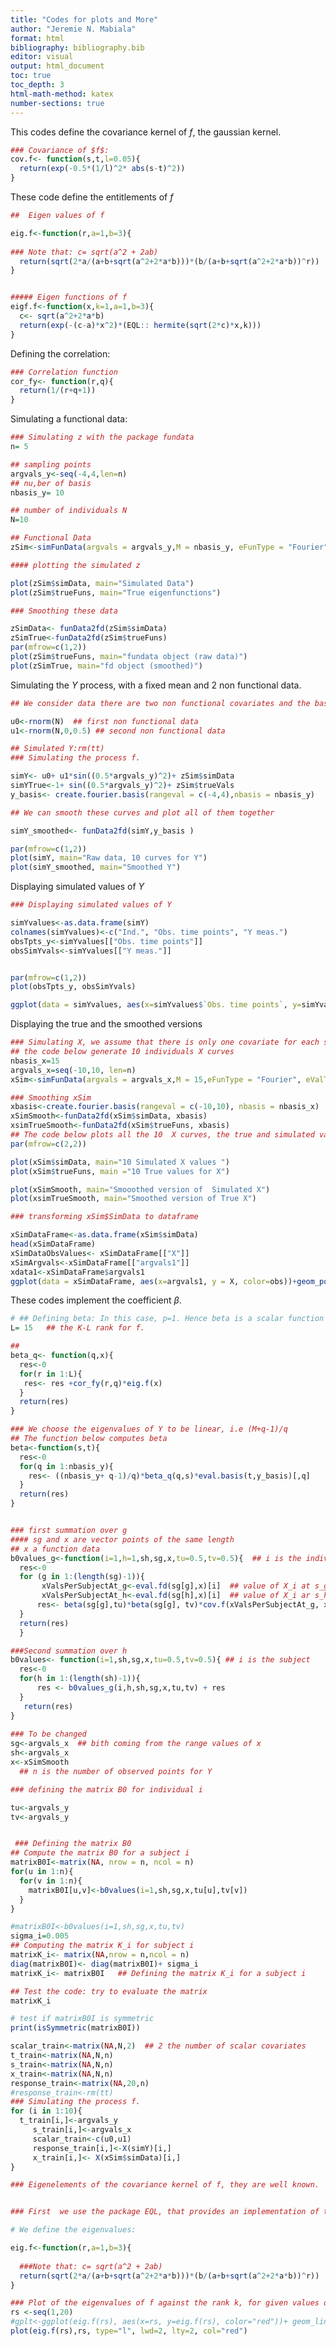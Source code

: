 ```yaml
---
title: "Codes for plots and More"
author: "Jeremie N. Mabiala"
format: html
bibliography: bibliography.bib 
editor: visual
output: html_document
toc: true
toc_depth: 3
html-math-method: katex
number-sections: true
---
```


This codes define the covariance kernel of $f$, the gaussian kernel.

```r
### Covariance of $f$:
cov.f<- function(s,t,l=0.05){
  return(exp(-0.5*(1/l)^2* abs(s-t)^2))
}
```

These code define the entitlements of $f$

```r
##  Eigen values of f

eig.f<-function(r,a=1,b=3){
  
### Note that: c= sqrt(a^2 + 2ab)
  return(sqrt(2*a/(a+b+sqrt(a^2+2*a*b)))*(b/(a+b+sqrt(a^2+2*a*b))^r))
}


##### Eigen functions of f
eigf.f<-function(x,k=1,a=1,b=3){
  c<- sqrt(a^2+2*a*b)
  return(exp(-(c-a)*x^2)*(EQL:: hermite(sqrt(2*c)*x,k)))
}
```

Defining the correlation:

```r
### Correlation function
cor_fy<- function(r,q){
  return(1/(r+q+1))
}
```

Simulating a functional data:

```r
### Simulating z with the package fundata
n= 5  

## sampling points 
argvals_y<-seq(-4,4,len=n)
## nu,ber of basis
nbasis_y= 10

## number of individuals N
N=10

## Functional Data
zSim<-simFunData(argvals = argvals_y,M = nbasis_y, eFunType = "Fourier" ,eValType = "linear", N = N )

#### plotting the simulated z

plot(zSim$simData, main="Simulated Data")
plot(zSim$trueFuns, main="True eigenfunctions")

### Smoothing these data

zSimData<- funData2fd(zSim$simData)
zSimTrue<-funData2fd(zSim$trueFuns)
par(mfrow=c(1,2))
plot(zSim$trueFuns, main="fundata object (raw data)")
plot(zSimTrue, main="fd object (smoothed)")
```

Simulating the $Y$ process, with a fixed mean and 2 non functional data.

```r

## We consider data there are two non functional covariates and the basis are  1 and sin((0.5)*t^2)). We have

u0<-rnorm(N)  ## first non functional data
u1<-rnorm(N,0,0.5) ## second non functional data

## Simulated Y:rm(tt)
### Simulating the process f. 

simY<- u0+ u1*sin((0.5*argvals_y)^2)+ zSim$simData
simYTrue<-1+ sin((0.5*argvals_y)^2)+ zSim$trueVals
y_basis<- create.fourier.basis(rangeval = c(-4,4),nbasis = nbasis_y)

## We can smooth these curves and plot all of them together

simY_smoothed<- funData2fd(simY,y_basis )

par(mfrow=c(1,2))
plot(simY, main="Raw data, 10 curves for Y")
plot(simY_smoothed, main="Smoothed Y")
```

Displaying simulated values of $Y$

```r
### Displaying simulated values of Y 

simYvalues<-as.data.frame(simY)
colnames(simYvalues)<-c("Ind.", "Obs. time points", "Y meas.")
obsTpts_y<-simYvalues[["Obs. time points"]]
obsSimYvals<-simYvalues[["Y meas."]]


par(mfrow=c(1,2))
plot(obsTpts_y, obsSimYvals) 

ggplot(data = simYvalues, aes(x=simYvalues$`Obs. time points`, y=simYvalues$`Y meas.`, colour= simYvalues$Ind.))+ geom_point()+theme_bw()
```

Displaying the true and the smoothed versions

```r
### Simulating X, we assume that there is only one covariate for each subjects
## the code below generate 10 individuals X curves
nbasis_x=15
argvals_x=seq(-10,10, len=n)
xSim<-simFunData(argvals = argvals_x,M = 15,eFunType = "Fourier", eValType = "linear", N=10)

### Smoothing xSim 
xbasis<-create.fourier.basis(rangeval = c(-10,10), nbasis = nbasis_x)
xSimSmooth<-funData2fd(xSim$simData, xbasis)
xsimTrueSmooth<-funData2fd(xSim$trueFuns, xbasis)                             ##funData2fd(xSim$trueFuns)
## The code below plots all the 10  X curves, the true and simulated values
par(mfrow=c(2,2))

plot(xSim$simData, main="10 Simulated X values ")
plot(xSim$trueFuns, main ="10 True values for X")

plot(xSimSmooth, main="Smooothed version of  Simulated X")
plot(xsimTrueSmooth, main="Smoothed version of True X")
```

```r
### transforming xSim$SimData to dataframe

xSimDataFrame<-as.data.frame(xSim$simData)
head(xSimDataFrame)
xSimDataObsValues<- xSimDataFrame[["X"]]
xSimArgvals<-xSimDataFrame[["argvals1"]]
xdata1<-xSimDataFrame$argvals1
ggplot(data = xSimDataFrame, aes(x=argvals1, y = X, color=obs))+geom_point()+theme_bw()
```

These codes implement the coefficient $\beta$.

```r
# ## Defining beta: In this case, p=1. Hence beta is a scalar function
L= 15   ## the K-L rank for f.

##
beta_q<- function(q,x){
  res<-0
  for(r in 1:L){
   res<- res +cor_fy(r,q)*eig.f(x)
  }
  return(res)
}

### We choose the eigenvalues of Y to be linear, i.e (M+q-1)/q
## The function below computes beta
beta<-function(s,t){
  res<-0
  for(q in 1:nbasis_y){
    res<- ((nbasis_y+ q-1)/q)*beta_q(q,s)*eval.basis(t,y_basis)[,q]
  }
  return(res)
}


### first summation over g
#### sg and x are vector points of the same length
## x a function data
b0values_g<-function(i=1,h=1,sh,sg,x,tu=0.5,tv=0.5){  ## i is the individual
  res<-0
  for (g in 1:(length(sg)-1)){
       xValsPerSubjectAt_g<-eval.fd(sg[g],x)[i]  ## value of X_i at s_g
       xValsPerSubjectAt_h<-eval.fd(sg[h],x)[i]  ## value of X_i ar s_h
      res<- beta(sg[g],tu)*beta(sg[g], tv)*cov.f(xValsPerSubjectAt_g, xValsPerSubjectAt_h)*(sg[g+1]-sg[g])*(sh[h+1]-sh[h])+res
  }
  return(res)
  }

###Second summation over h
b0values<- function(i=1,sh,sg,x,tu=0.5,tv=0.5){ ## i is the subject
  res<-0
  for(h in 1:(length(sh)-1)){
      res <- b0values_g(i,h,sh,sg,x,tu,tv) + res
  }
   return(res)
}
 
### To be changed 
sg<-argvals_x  ## bith coming from the range values of x
sh<-argvals_x
x<-xSimSmooth
  ## n is the number of observed points for Y

### defining the matrix B0 for individual i

tu<-argvals_y
tv<-argvals_y


 ### Defining the matrix B0
## Compute the matrix B0 for a subject i
matrixB0I<-matrix(NA, nrow = n, ncol = n)
for(u in 1:n){
  for(v in 1:n){
    matrixB0I[u,v]<-b0values(i=1,sh,sg,x,tu[u],tv[v])
  }
}
```

```r
#matrixB0I<-b0values(i=1,sh,sg,x,tu,tv)
sigma_i=0.005
## Computing the matrix K_i for subject i
matrixK_i<- matrix(NA,nrow = n,ncol = n)
diag(matrixB0I)<- diag(matrixB0I)+ sigma_i
matrixK_i<- matrixB0I   ## Defining the matrix K_i for a subject i

## Test the code: try to evaluate the matrix
matrixK_i
```

```r
# test if matrixB0I is symmetric
print(isSymmetric(matrixB0I))
```

```r

scalar_train<-matrix(NA,N,2)  ## 2 the number of scalar covariates
t_train<-matrix(NA,N,n)   
s_train<-matrix(NA,N,n)
x_train<-matrix(NA,N,n)
response_train<-matrix(NA,20,n)
#response_train<-rm(tt)
### Simulating the process f. 
for (i in 1:10){
  t_train[i,]<-argvals_y
     s_train[i,]<-argvals_x
     scalar_train<-c(u0,u1)
     response_train[i,]<-X(simY)[i,]
     x_train[i,]<- X(xSim$simData)[i,]
}


```

```r
### Eigenelements of the covariance kernel of f, they are well known.


### First  we use the package EQL, that provides an implementation of the Hermite polynomial

# We define the eigenvalues:

eig.f<-function(r,a=1,b=3){
  
  ###Note that: c= sqrt(a^2 + 2ab)
  return(sqrt(2*a/(a+b+sqrt(a^2+2*a*b)))*(b/(a+b+sqrt(a^2+2*a*b))^r))
}

### Plot of the eigenvalues of f against the rank k, for given values of a=1, b=3
rs <-seq(1,20)
#gplt<-ggplot(eig.f(rs), aes(x=rs, y=eig.f(rs), color="red"))+ geom_line()
plot(eig.f(rs),rs, type="l", lwd=2, lty=2, col="red")
```
